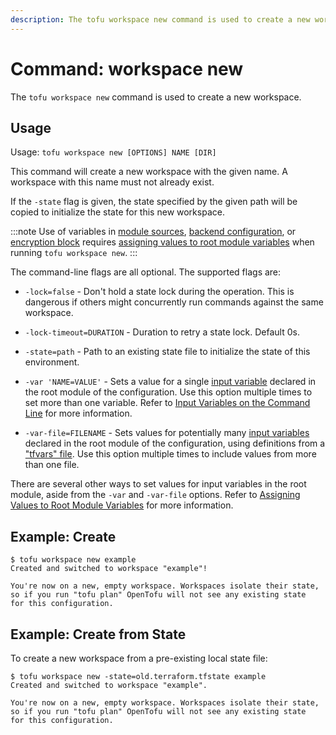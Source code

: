 ```yaml
---
description: The tofu workspace new command is used to create a new workspace.
---
```


# Command: workspace new

The `tofu workspace new` command is used to create a new workspace.

## Usage

Usage: `tofu workspace new [OPTIONS] NAME [DIR]`

This command will create a new workspace with the given name. A workspace with
this name must not already exist.

If the `-state` flag is given, the state specified by the given path
will be copied to initialize the state for this new workspace.

:::note
Use of variables in [module sources](../../../language/modules/sources.mdx#support-for-variable-and-local-evaluation),
[backend configuration](../../../language/settings/backends/configuration.mdx#variables-and-locals),
or [encryption block](../../../language/state/encryption.mdx#configuration)
requires [assigning values to root module variables](../../../language/values/variables.mdx#assigning-values-to-root-module-variables)
when running `tofu workspace new`.
:::

The command-line flags are all optional. The supported flags are:

* `-lock=false` - Don't hold a state lock during the operation. This is
  dangerous if others might concurrently run commands against the same
  workspace.

* `-lock-timeout=DURATION` - Duration to retry a state lock. Default 0s.

* `-state=path`   - Path to an existing state file to initialize the state of this environment.

* `-var 'NAME=VALUE'` - Sets a value for a single
  [input variable](../../../language/values/variables.mdx) declared in the
  root module of the configuration. Use this option multiple times to set
  more than one variable. Refer to
  [Input Variables on the Command Line](../plan.mdx#input-variables-on-the-command-line) for more information.

* `-var-file=FILENAME` - Sets values for potentially many
  [input variables](../../../language/values/variables.mdx) declared in the
  root module of the configuration, using definitions from a
  ["tfvars" file](../../../language/values/variables.mdx#variable-definitions-tfvars-files).
  Use this option multiple times to include values from more than one file.

There are several other ways to set values for input variables in the root
module, aside from the `-var` and `-var-file` options. Refer to
[Assigning Values to Root Module Variables](../../../language/values/variables.mdx#assigning-values-to-root-module-variables) for more information.

## Example: Create

```
$ tofu workspace new example
Created and switched to workspace "example"!

You're now on a new, empty workspace. Workspaces isolate their state,
so if you run "tofu plan" OpenTofu will not see any existing state
for this configuration.
```

## Example: Create from State

To create a new workspace from a pre-existing local state file:

```
$ tofu workspace new -state=old.terraform.tfstate example
Created and switched to workspace "example".

You're now on a new, empty workspace. Workspaces isolate their state,
so if you run "tofu plan" OpenTofu will not see any existing state
for this configuration.
```
